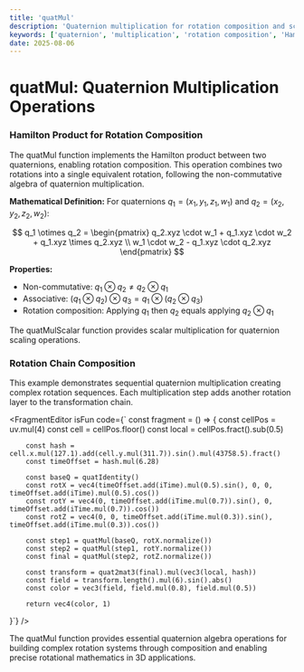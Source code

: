 ```yaml
---
title: 'quatMul'
description: 'Quaternion multiplication for rotation composition and scalar scaling'
keywords: ['quaternion', 'multiplication', 'rotation composition', 'Hamilton product', 'scaling']
date: 2025-08-06
---
```



# quatMul: Quaternion Multiplication Operations

### Hamilton Product for Rotation Composition

The quatMul function implements the Hamilton product between two quaternions, enabling rotation composition. This operation combines two rotations into a single equivalent rotation, following the non-commutative algebra of quaternion multiplication.

**Mathematical Definition:**
For quaternions $q_1 = (x_1, y_1, z_1, w_1)$ and $q_2 = (x_2, y_2, z_2, w_2)$:

$$
q_1 \otimes q_2 = \begin{pmatrix}
q_2.xyz \cdot w_1 + q_1.xyz \cdot w_2 + q_1.xyz \times q_2.xyz \\
w_1 \cdot w_2 - q_1.xyz \cdot q_2.xyz
\end{pmatrix}
$$

**Properties:**

- Non-commutative: $q_1 \otimes q_2 \neq q_2 \otimes q_1$
- Associative: $(q_1 \otimes q_2) \otimes q_3 = q_1 \otimes (q_2 \otimes q_3)$
- Rotation composition: Applying $q_1$ then $q_2$ equals applying $q_2 \otimes q_1$

The quatMulScalar function provides scalar multiplication for quaternion scaling operations.

### Rotation Chain Composition

This example demonstrates sequential quaternion multiplication creating complex rotation sequences. Each multiplication step adds another rotation layer to the transformation chain.

<FragmentEditor
        isFun
        code={`
const fragment = () => {
        const cellPos = uv.mul(4)
        const cell = cellPos.floor()
        const local = cellPos.fract().sub(0.5)

        const hash = cell.x.mul(127.1).add(cell.y.mul(311.7)).sin().mul(43758.5).fract()
        const timeOffset = hash.mul(6.28)

        const baseQ = quatIdentity()
        const rotX = vec4(timeOffset.add(iTime).mul(0.5).sin(), 0, 0, timeOffset.add(iTime).mul(0.5).cos())
        const rotY = vec4(0, timeOffset.add(iTime.mul(0.7)).sin(), 0, timeOffset.add(iTime.mul(0.7)).cos())
        const rotZ = vec4(0, 0, timeOffset.add(iTime.mul(0.3)).sin(), timeOffset.add(iTime.mul(0.3)).cos())

        const step1 = quatMul(baseQ, rotX.normalize())
        const step2 = quatMul(step1, rotY.normalize())
        const final = quatMul(step2, rotZ.normalize())

        const transform = quat2mat3(final).mul(vec3(local, hash))
        const field = transform.length().mul(6).sin().abs()
        const color = vec3(field, field.mul(0.8), field.mul(0.5))

        return vec4(color, 1)

}`}
/>

The quatMul function provides essential quaternion algebra operations for building complex rotation systems through composition and enabling precise rotational mathematics in 3D applications.

